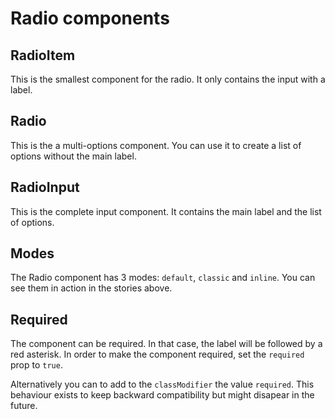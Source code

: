 
<Meta of={RadioItemStories} />

# Radio components

## RadioItem

This is the smallest component for the radio. It only contains the input with a label.

<Canvas of={RadioItemStories.RadioItemStory} />
<Controls of={RadioItemStories.RadioItemStory} />

## Radio

This is the a multi-options component. You can use it to create a list of options without the main label.

<Canvas of={RadioStories.RadioStory} />
<Controls of={RadioStories.RadioStory} />

## RadioInput

This is the complete input component. It contains the main label and the list of options.

<Canvas of={RadioInput.RadioInputStory} />
<Controls of={RadioInput.RadioInputStory} />

## Modes

The Radio component has 3 modes: `default`, `classic` and `inline`.
You can see them in action in the stories above.

## Required

The component can be required. In that case, the label will be followed by a red asterisk. In order to make the component required, set the `required` prop to `true`.

Alternatively you can to add to the `classModifier` the value `required`. This behaviour exists to keep backward compatibility but might disapear in the future.
